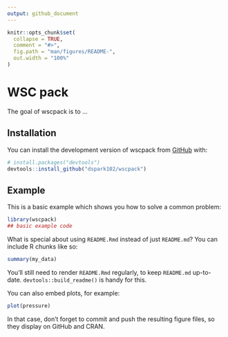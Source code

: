 ```yaml
---
output: github_document
---
```


<!-- README.md is generated from README.Rmd. Please edit that file -->

```r
knitr::opts_chunk$set(
  collapse = TRUE,
  comment = "#>",
  fig.path = "man/figures/README-",
  out.width = "100%"
)
```

# WSC pack

<!-- badges: start -->
<!-- badges: end -->

The goal of wscpack is to ...

## Installation

You can install the development version of wscpack from [GitHub](https://github.com/) with:

``` r
# install.packages("devtools")
devtools::install_github("dspark102/wscpack")
```

## Example

This is a basic example which shows you how to solve a common problem:

```r
library(wscpack)
## basic example code
```

What is special about using `README.Rmd` instead of just `README.md`? You can include R chunks like so:

```r
summary(my_data)
```

You'll still need to render `README.Rmd` regularly, to keep `README.md` up-to-date. `devtools::build_readme()` is handy for this.

You can also embed plots, for example:

```r
plot(pressure)
```

In that case, don't forget to commit and push the resulting figure files, so they display on GitHub and CRAN.

